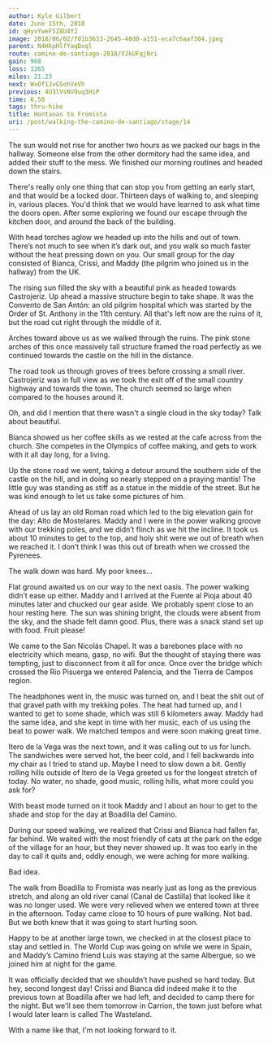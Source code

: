 ```yaml
---
author: Kyle Gilbert
date: June 15th, 2018
id: qHyvYweF5Z8U4YJ
image: 2018/06/02/f01b3633-2645-48d0-a151-eca7c6aaf304.jpeg
parent: N4HkpHlfYaqDxql
route: camino-de-santiago-2018/VJkUFqjNri
gain: 968
loss: 1265
miles: 21.23
next: WxOf1JvGSohVeVh
previous: 4U3lVsNVOuq3HiP
time: 6,50
tags: thru-hike
title: Hontanas to Fromista
uri: /post/walking-the-camino-de-santiago/stage/14
---
```


<Stats />

<Route />

The sun would not rise for another two hours as we packed our bags in the
hallway. Someone else from the other dormitory had the same idea, and added
their stuff to the mess. We finished our morning routines and headed down the
stairs.

There's really only one thing that can stop you from getting an early start, and
that would be a locked door. Thirteen days of walking to, and sleeping in,
various places. You'd think that we would have learned to ask what time the
doors open. After some exploring we found our escape through the kitchen door,
and around the back of the building.

With head torches aglow we headed up into the hills and out of town. There’s not
much to see when it’s dark out, and you walk so much faster without the heat
pressing down on you. Our small group for the day consisted of Bianca, Crissi,
and Maddy (the pilgrim who joined us in the hallway) from the UK.

The rising sun filled the sky with a beautiful pink as headed towards
Castrojeriz. Up ahead a massive structure begin to take shape. It was the
Convento de San Antón: an old pilgrim hospital which was started by the Order
of St. Anthony in the 11th century. All that's left now are the ruins of it,
but the road cut right through the middle of it.

Arches toward above us as we walked through the ruins. The pink stone arches of
this once massively tall structure framed the road perfectly as we continued
towards the castle on the hill in the distance.

The road took us through groves of trees before crossing a small river.
Castrojeriz was in full view as we took the exit off of the small country
highway and towards the town. The church seemed so large when compared to the
houses around it.

Oh, and did I mention that there wasn't a single cloud in the sky today? Talk
about beautiful.

Bianca showed us her coffee skills as we rested at the cafe across from the
church. She competes in the Olympics of coffee making, and gets to work with it
all day long, for a living.

Up the stone road we went, taking a detour around the southern side of the
castle on the hill, and in doing so nearly stepped on a praying mantis! The
little guy was standing as stiff as a statue in the middle of the street. But
he was kind enough to let us take some pictures of him.

Ahead of us lay an old Roman road which led to the big elevation gain for the
day: Alto de Mostelares. Maddy and I were in the power walking groove with our
trekking poles, and we didn’t flinch as we hit the incline. It took us about 10
minutes to get to the top, and holy shit were we out of breath when we reached
it. I don’t think I was this out of breath when we crossed the Pyrenees.

The walk down was hard. My poor knees…

Flat ground awaited us on our way to the next oasis. The power walking didn’t
ease up either. Maddy and I arrived at the Fuente al Pioja about 40 minutes
later and chucked our gear aside. We probably spent close to an hour resting
here. The sun was shining bright, the clouds were absent from the sky, and the
shade felt damn good. Plus, there was a snack stand set up with food. Fruit
please!

We came to the San Nicolás Chapel. It was a barebones place with no electricity
which means, gasp, no wifi. But the thought of staying there was tempting, just
to disconnect from it all for once. Once over the bridge which crossed the Rio
Pisuerga we entered Palencia, and the Tierra de Campos region.

The headphones went in, the music was turned on, and I beat the shit out of that
gravel path with my trekking poles. The heat had turned up, and I wanted to get
to some shade, which was still 6 kilometers away. Maddy had the same idea, and
she kept in time with her music, each of us using the beat to power walk. We
matched tempos and were soon making great time.

Itero de la Vega was the next town, and it was calling out to us for lunch. The
sandwiches were served hot, the beer cold, and I fell backwards into my chair
as I tried to stand up. Maybe I need to slow down a bit. Gently rolling hills
outside of Itero de la Vega greeted us for the longest stretch of today. No
water, no shade, good music, rolling hills, what more could you ask for?

With beast mode turned on it took Maddy and I about an hour to get to the shade
and stop for the day at Boadilla del Camino.

During our speed walking, we realized that Crissi and Bianca had fallen far, far
behind. We waited with the most friendly of cats at the park on the edge of the
village for an hour, but they never showed up. It was too early in the day to
call it quits and, oddly enough, we were aching for more walking.

Bad idea.

The walk from Boadilla to Fromista was nearly just as long as the previous
stretch, and along an old river canal (Canal de Castilla) that looked like it
was no longer used. We were very relieved when we entered town at three in the
afternoon. Today came close to 10 hours of pure walking. Not bad. But we both
knew that it was going to start hurting soon.

Happy to be at another large town, we checked in at the closest place to stay
and settled in. The World Cup was going on while we were in Spain, and Maddy’s
Camino friend Luis was staying at the same Albergue, so we joined him at night
for the game.

It was officially decided that we shouldn’t have pushed so hard today. But hey,
second longest day! Crissi and Bianca did indeed make it to the previous town
at Boadilla after we had left, and decided to camp there for the night. But
we'll see them tomorrow in Carrion, the town just before what I would later
learn is called The Wasteland.

With a name like that, I'm not looking forward to it.

